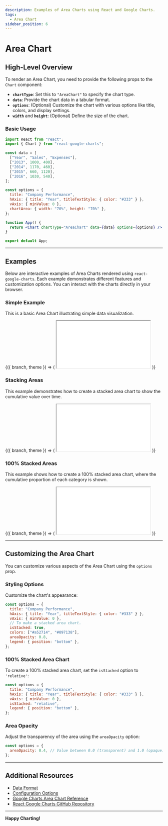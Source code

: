 ```yaml
---
description: Examples of Area Charts using React and Google Charts.
tags:
  - Area Chart
sidebar_position: 6
---
```



# Area Chart

## High-Level Overview

To render an Area Chart, you need to provide the following props to the `Chart` component:

- **`chartType`**: Set this to `"AreaChart"` to specify the chart type.
- **`data`**: Provide the chart data in a tabular format.
- **`options`**: (Optional) Customize the chart with various options like title, colors, and display settings.
- **`width`** and **`height`**: (Optional) Define the size of the chart.

### Basic Usage

```jsx
import React from "react";
import { Chart } from "react-google-charts";

const data = [
  ["Year", "Sales", "Expenses"],
  ["2013", 1000, 400],
  ["2014", 1170, 460],
  ["2015", 660, 1120],
  ["2016", 1030, 540],
];

const options = {
  title: "Company Performance",
  hAxis: { title: "Year", titleTextStyle: { color: "#333" } },
  vAxis: { minValue: 0 },
  chartArea: { width: "70%", height: "70%" },
};

function App() {
  return <Chart chartType="AreaChart" data={data} options={options} />;
}

export default App;
```

---

## Examples

Below are interactive examples of Area Charts rendered using `react-google-charts`. Each example demonstrates different features and customization options. You can interact with the charts directly in your browser.

### Simple Example

This is a basic Area Chart illustrating simple data visualization.

<ContextProvider>
  {({ branch, theme }) => (
    <iframe
      src={`https://codesandbox.io/embed/github/RakanNimer/react-google-charts/tree/${branch}/sandboxes/area-chart/default?fontsize=14&hidenavigation=1&module=%2FApp.tsx&theme=${theme}`}
      style={{
        width: "100%",
        height: "500px",
        border: 0,
        borderRadius: "4px",
        overflow: "hidden",
      }}
      title="Area Chart Simple Example"
      allow="accelerometer; ambient-light-sensor; camera; encrypted-media; geolocation; gyroscope; hid; microphone; midi; payment; usb; vr; xr-spatial-tracking"
      sandbox="allow-forms allow-modals allow-popups allow-presentation allow-same-origin allow-scripts"
      loading="lazy"
    ></iframe>
  )}
</ContextProvider>

### Stacking Areas

This example demonstrates how to create a stacked area chart to show the cumulative value over time.

<ContextProvider>
  {({ branch, theme }) => (
    <iframe
      src={`https://codesandbox.io/embed/github/RakanNimer/react-google-charts/tree/${branch}/sandboxes/area-chart/stacked?fontsize=14&hidenavigation=1&module=%2FApp.tsx&theme=${theme}`}
      style={{
        width: "100%",
        height: "500px",
        border: 0,
        borderRadius: "4px",
        overflow: "hidden",
      }}
      title="Area Chart Stacking Areas"
      allow="accelerometer; ambient-light-sensor; camera; encrypted-media; geolocation; gyroscope; hid; microphone; midi; payment; usb; vr; xr-spatial-tracking"
      sandbox="allow-forms allow-modals allow-popups allow-presentation allow-same-origin allow-scripts"
      loading="lazy"
    ></iframe>
  )}
</ContextProvider>

### 100% Stacked Areas

This example shows how to create a 100% stacked area chart, where the cumulative proportion of each category is shown.

<ContextProvider>
  {({ branch, theme }) => (
    <iframe
      src={`https://codesandbox.io/embed/github/RakanNimer/react-google-charts/tree/${branch}/sandboxes/area-chart/stacked-relative?fontsize=14&hidenavigation=1&module=%2FApp.tsx&theme=${theme}`}
      style={{
        width: "100%",
        height: "500px",
        border: 0,
        borderRadius: "4px",
        overflow: "hidden",
      }}
      title="Area Chart 100% Stacked Areas"
      allow="accelerometer; ambient-light-sensor; camera; encrypted-media; geolocation; gyroscope; hid; microphone; midi; payment; usb; vr; xr-spatial-tracking"
      sandbox="allow-forms allow-modals allow-popups allow-presentation allow-same-origin allow-scripts"
      loading="lazy"
    ></iframe>
  )}
</ContextProvider>

---

## Customizing the Area Chart

You can customize various aspects of the Area Chart using the `options` prop.

### Styling Options

Customize the chart's appearance:

```jsx
const options = {
  title: "Company Performance",
  hAxis: { title: "Year", titleTextStyle: { color: "#333" } },
  vAxis: { minValue: 0 },
  // To make a stacked area chart.
  isStacked: true,
  colors: ["#a52714", "#097138"],
  areaOpacity: 0.8,
  legend: { position: "bottom" },
};
```

### 100% Stacked Area Chart

To create a 100% stacked area chart, set the `isStacked` option to `'relative'`:

```jsx
const options = {
  title: "Company Performance",
  hAxis: { title: "Year", titleTextStyle: { color: "#333" } },
  vAxis: { minValue: 0 },
  isStacked: "relative",
  legend: { position: "bottom" },
};
```

### Area Opacity

Adjust the transparency of the area using the `areaOpacity` option:

```jsx
const options = {
  areaOpacity: 0.4, // Value between 0.0 (transparent) and 1.0 (opaque)
};
```

---

## Additional Resources

- [Data Format](https://developers.google.com/chart/interactive/docs/gallery/areachart#data-format)
- [Configuration Options](https://developers.google.com/chart/interactive/docs/gallery/areachart#configuration-options)
- [Google Charts Area Chart Reference](https://developers.google.com/chart/interactive/docs/gallery/areachart)
- [React Google Charts GitHub Repository](https://github.com/RakanNimer/react-google-charts)

---

**Happy Charting!**

